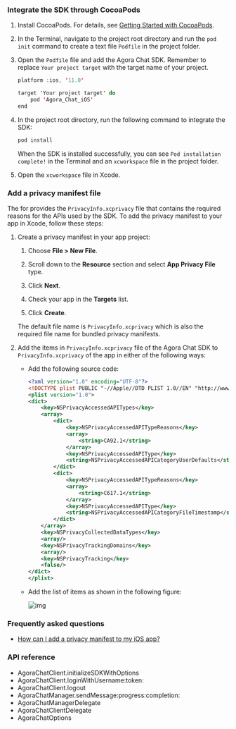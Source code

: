 <PlatformWrapper platform="ios">

### Integrate the SDK through CocoaPods

1. Install CocoaPods. For details, see [Getting Started with CocoaPods](https://guides.cocoapods.org/using/getting-started.html#getting-started).

1. In the Terminal, navigate to the project root directory and run the `pod init` command to create a text file `Podfile` in the project folder.

1. Open the `Podfile` file and add the Agora Chat SDK. Remember to replace `Your project target` with the target name of your project.

   ```swift
   platform :ios, '11.0'

   target 'Your project target' do
       pod 'Agora_Chat_iOS'
   end
   ```
1. In the project root directory, run the following command to integrate the SDK:

   ```swift
   pod install
   ```

   When the SDK is installed successfully, you can see `Pod installation complete!` in the Terminal and an `xcworkspace` file in the project folder.

1. Open the `xcworkspace` file in Xcode.

 ### Add a privacy manifest file

 The <Vg k="COMPANY" /> <Vpd k="SDK" /> for <Vpl k="NAME" /> provides the `PrivacyInfo.xcprivacy` file that contains the required reasons for the APIs used by the SDK. To add the privacy manifest to your app in Xcode, follow these steps:

1. Create a privacy manifest in your app project:

   1. Choose **File > New File**.
   
   1. Scroll down to the **Resource** section and select **App Privacy File** type. 

   1. Click **Next**.

   1. Check your app in the **Targets** list.

   1. Click **Create**.

   The default file name is `PrivacyInfo.xcprivacy` which is also the required file name for bundled privacy manifests.

2. Add the items in `PrivacyInfo.xcprivacy` file of the Agora Chat SDK to `PrivacyInfo.xcprivacy` of the app in either of the following ways:  

    - Add the following source code:

        ```xml
        <?xml version="1.0" encoding="UTF-8"?>
        <!DOCTYPE plist PUBLIC "-//Apple//DTD PLIST 1.0//EN" "http://www.apple.com/DTDs/PropertyList-1.0.dtd">
        <plist version="1.0">
        <dict>
            <key>NSPrivacyAccessedAPITypes</key>
            <array>
                <dict>
                    <key>NSPrivacyAccessedAPITypeReasons</key>
                    <array>
                        <string>CA92.1</string>
                    </array>
                    <key>NSPrivacyAccessedAPIType</key>
                    <string>NSPrivacyAccessedAPICategoryUserDefaults</string>
                </dict>
                <dict>
                    <key>NSPrivacyAccessedAPITypeReasons</key>
                    <array>
                        <string>C617.1</string>
                    </array>
                    <key>NSPrivacyAccessedAPIType</key>
                    <string>NSPrivacyAccessedAPICategoryFileTimestamp</string>
                </dict>
            </array>
            <key>NSPrivacyCollectedDataTypes</key>
            <array/>
            <key>NSPrivacyTrackingDomains</key>
            <array/>
            <key>NSPrivacyTracking</key>
            <false/>
        </dict>
        </plist>
        ```

    - Add the list of items as shown in the following figure:

        ![img](/images/common/apple_privacy_policy.png) 


### Frequently asked questions

* [How can I add a privacy manifest to my iOS app?](/help/other-issues/ios_privacy_manifest)

### API reference

- <Link to="{{Global.CHAT_SDK_API_IOS}}/interface_agora_chat_client.html#aa628257db8692884cc69e39cc6d7a58b">AgoraChatClient.initializeSDKWithOptions</Link>

- <Link to="{{Global.CHAT_SDK_API_IOS}}/interface_agora_chat_client.html#a504a9bef378815cb0da3f35a559db4a8">AgoraChatClient.loginWithUsername:token:</Link>

- <Link to="{{Global.CHAT_SDK_API_IOS}}/interface_agora_chat_client.html#a71bb810fe29f67741fe820811370c809">AgoraChatClient.logout</Link>

- <Link to="{{Global.CHAT_SDK_API_IOS}}/protocol_i_agora_chat_manager-p.html#a78bad292be9cd44c08df18e557b9939a">AgoraChatManager.sendMessage:progress:completion:</Link>

- <Link to="{{Global.CHAT_SDK_API_IOS}}/protocol_agora_chat_manager_delegate-p.html">AgoraChatManagerDelegate</Link>

- <Link to="{{Global.CHAT_SDK_API_IOS}}/protocol_agora_chat_client_delegate-p.html">AgoraChatClientDelegate</Link>

- <Link to="{{Global.CHAT_SDK_API_IOS}}/interface_agora_chat_options.html">AgoraChatOptions</Link>

</PlatformWrapper>
